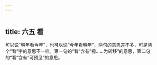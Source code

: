 ```yaml
---
---
---
```

title: 六五 看
---






可以说“明年看今年”，也可以说“今年看明年”，两句的意思差不多，可是两个“看”字的意思不一样。第一句的“看”含有“视……为转移”的意思，第二句的“看”含有“可预见”的意思。